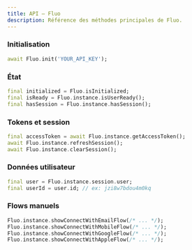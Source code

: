 ```yaml
---
title: API – Fluo
description: Référence des méthodes principales de Fluo.
---
```


### Initialisation

```dart
await Fluo.init('YOUR_API_KEY');
```

### État

```dart
final initialized = Fluo.isInitialized;
final isReady = Fluo.instance.isUserReady();
final hasSession = Fluo.instance.hasSession();
```

### Tokens et session

```dart
final accessToken = await Fluo.instance.getAccessToken();
await Fluo.instance.refreshSession();
await Fluo.instance.clearSession();
```

### Données utilisateur

```dart
final user = Fluo.instance.session.user;
final userId = user.id; // ex: jzi8w7bdou4m0kq
```

### Flows manuels

```dart
Fluo.instance.showConnectWithEmailFlow(/* ... */);
Fluo.instance.showConnectWithMobileFlow(/* ... */);
Fluo.instance.showConnectWithGoogleFlow(/* ... */);
Fluo.instance.showConnectWithAppleFlow(/* ... */);
```
